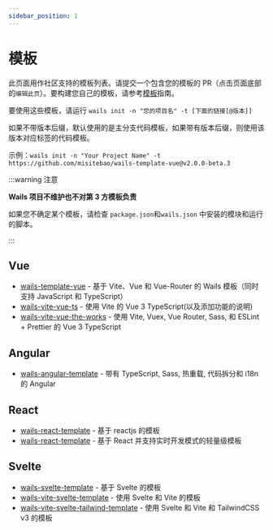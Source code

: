 ```yaml
---
sidebar_position: 1
---
```


# 模板

此页面用作社区支持的模板列表。请提交一个包含您的模板的 PR（点击页面底部的`编辑此页`）。要构建您自己的模板，请参考[模板](../guides/templates)指南。

要使用这些模板，请运行 `wails init -n "您的项目名" -t [下面的链接[@版本]]`

如果不带版本后缀，默认使用的是主分支代码模板，如果带有版本后缀，则使用该版本对应标签的代码模板。

示例：`wails init -n "Your Project Name" -t https://github.com/misitebao/wails-template-vue@v2.0.0-beta.3`

:::warning 注意

**Wails 项目不维护也不对第 3 方模板负责**

如果您不确定某个模板，请检查 `package.json`和`wails.json` 中安装的模块和运行的脚本。

:::

## Vue

- [wails-template-vue](https://github.com/misitebao/wails-template-vue) - 基于 Vite、Vue 和 Vue-Router 的 Wails 模板（同时支持 JavaScript 和 TypeScript）
- [wails-vite-vue-ts](https://github.com/codydbentley/wails-vite-vue-ts) - 使用 Vite 的 Vue 3 TypeScript(以及添加功能的说明)
- [wails-vite-vue-the-works](https://github.com/codydbentley/wails-vite-vue-the-works) - 使用 Vite, Vuex, Vue Router, Sass, 和 ESLint + Prettier 的 Vue 3 TypeScript

## Angular

- [wails-angular-template](https://github.com/TAINCER/wails-angular-template) - 带有 TypeScript, Sass, 热重载, 代码拆分和 i18n 的 Angular

## React

- [wails-react-template](https://github.com/AlienRecall/wails-react-template) - 基于 reactjs 的模板
- [wails-react-template](https://github.com/flin7/wails-react-template) - 基于 React 并支持实时开发模式的轻量级模板

## Svelte

- [wails-svelte-template](https://github.com/raitonoberu/wails-svelte-template) - 基于 Svelte 的模板
- [wails-vite-svelte-template](https://github.com/BillBuilt/wails-vite-svelte-template) - 使用 Svelte 和 Vite 的模板
- [wails-vite-svelte-tailwind-template](https://github.com/BillBuilt/wails-vite-svelte-tailwind-template) - 使用 Svelte 和 Vite 和 TailwindCSS v3 的模板
